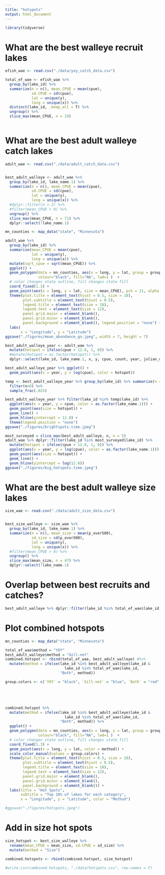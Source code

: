```yaml
---
title: "hotspots"
output: html_document
---
```


```r
library(tidyverse)
```

# What are the best walleye recruit lakes
```r
efish_wae <- read.csv("./data/yoy_catch_data.csv")

total_ef_wae <- efish_wae %>%
  group_by(lake_id) %>%
  summarize(n = n(), mean_CPUE = mean(cpue), 
            sd.CPUE = sd(cpue), 
            lat = unique(y),
            long = unique(x)) %>% 
  distinct(lake_id, .keep_all = T) %>%
  ungroup() %>%
  slice_max(mean_CPUE, n = 19)
  
```


# What are the best adult walleye catch lakes
```r
adult_wae <- read.csv("./data/adult_catch_data.csv")


best_adult_walleye <- adult_wae %>%
  group_by(lake_id, lake_name.1) %>%
  summarize(n = n(), mean_CPUE = mean(cpue), 
            sd.CPUE = sd(cpue), 
            lat = unique(y),
            long = unique(x)) %>%
  #dplyr::filter(n > 2) %>%
  #filter(mean_CPUE > 0) %>%
  ungroup() %>% 
  slice_max(mean_CPUE, n = 71) %>%
  dplyr::select(!lake_name.1)


```

```r
mn_counties <- map_data("state", "Minnesota")

adult_wae %>% 
  group_by(lake_id) %>%
  summarise(mean_CPUE = mean(cpue),
            lat = unique(y),
            long = unique(x)) %>%
  mutate(sqrt_cpue = sqrt(mean_CPUE)) %>%
  ggplot() + 
  geom_polygon(data = mn_counties, aes(x = long, y = lat, group = group), 
               colour="black", fill="NA", lwd=1 )  + 
  # color changes state outline, fill changes state fill
  coord_fixed(1.3) +
  geom_point(aes(x = long, y = lat, size = mean_CPUE), pch = 21, alpha = 0.75, color = "black", fill = "grey") +
  theme(plot.title = element_text(hjust = 0.5, size = 18),
        plot.subtitle = element_text(hjust = 0.5),
        legend.title = element_text(size = 18),
        legend.text = element_text(size = 12),
        panel.grid.major = element_blank(),
        panel.grid.minor = element_blank(),
        panel.background = element_blank(), legend.position = "none") + 
  labs(
       x = "Longitude", y = "Latitude")
ggsave("./figures/mean_abundance_gn.jpeg", width = 7, height = 7)
```


```r
best_adult_walleye_year <- adult_wae %>%
  mutate(hotspot = ifelse(cpue > 12.8, 1, 0)) %>%
  #mutate(hotspot = as.factor(hotspot)) %>%
  dplyr::select(lake_id, lake_name.1, x, y, cpue, count, year, julian_day, hotspot)

best_adult_walleye_year %>% ggplot() +
  geom_point(aes(x = year, y = log(cpue), color = hotspot))

temp <- best_adult_walleye_year %>% group_by(lake_id) %>% summarize(n = sum(hotspot)) %>%
  filter(n>0) %>%
  sample_frac(.025)

best_adult_walleye_year %>% filter(lake_id %in% temp$lake_id) %>%
  ggplot(aes(x = year, y = cpue, color = as.factor(lake_name.1))) +
  geom_point(aes(size = hotspot)) +
  geom_line() +
  geom_hline(yintercept = 12.8) +
  theme(legend.position = "none")
ggsave("./figures/brightspots.time.jpeg")

most_surveyed = slice_max(best_adult_walleye, n, n = 5)
adult_wae %>% dplyr::filter(lake_id %in% most_surveyed$lake_id) %>%
  mutate(hotspot = ifelse(cpue > 12.8, 1, 0)) %>%
  ggplot(aes(x = year, y = log(cpue), color = as.factor(lake_name.1))) +
  geom_point(aes(size = hotspot)) +
  geom_line() +
  geom_hline(yintercept = log(12.8)) 
ggsave("./figures/big_hotspots.time.jpeg")
```


# What are the best adult walleye size lakes
```r
size_wae <- read.csv("./data/adult_size_data.csv")


best_size_walleye <- size_wae %>%
  group_by(lake_id, lake_name.1) %>%
  summarize(n = n(), mean_size = mean(p_over500), 
            sd_size = sd(p_over500), 
            lat = unique(y),
            long = unique(x)) %>%
  #filter(mean_CPUE > 0) %>%
  ungroup() %>% 
  slice_max(mean_size, n = 47) %>%
  dplyr::select(!lake_name.1)
```


# Overlap between best recruits and catches?
```r
best_adult_walleye %>% dplyr::filter(lake_id %in% total_ef_wae$lake_id)
```

# Plot combined hotspots
```r
mn_counties <- map_data("state", "Minnesota")

total_ef_wae$method = "YOY"
best_adult_walleye$method = "Gill-net"
combined.hotspot <- rbind(total_ef_wae, best_adult_walleye) #%>%
  mutate(method = ifelse(lake_id %in% best_adult_walleye$lake_id & 
                           lake_id %in% total_ef_wae$lake_id,
                         "Both", method))

group.colors <- c(`YOY` = "black", `Gill-net` = "blue", `Both` = "red")





combined.hotspot %>%
  mutate(method = ifelse(lake_id %in% best_adult_walleye$lake_id & 
                           lake_id %in% total_ef_wae$lake_id,
                         "Both", method)) %>%
  ggplot() + 
  geom_polygon(data = mn_counties, aes(x = long, y = lat, group = group), 
               colour="black", fill="NA", lwd=1 )  + 
  # color changes state outline, fill changes state fill
  coord_fixed(1.3) +
  geom_point(aes(x = long, y = lat, color = method)) + 
  scale_color_manual(values = group.colors) +
  theme(plot.title = element_text(hjust = 0.5, size = 18),
        plot.subtitle = element_text(hjust = 0.5),
        legend.title = element_text(size = 18),
        legend.text = element_text(size = 12),
        panel.grid.major = element_blank(),
        panel.grid.minor = element_blank(),
        panel.background = element_blank()) +
  labs(title = "Hot Spots",
       subtitle = "Top 10% of lakes for each category",
       x = "Longitude", y = "Latitude", color = "Method") 

#ggsave("./figures/hotspots.jpeg")  
```


# Add in size hot spots
```r
size_hotspot <- best_size_walleye %>% 
  rename(mean_CPUE = mean_size, sd.CPUE = sd_size) %>%
  mutate(method = "Size")

combined.hotspots <- rbind(combined.hotspot, size_hotspot) 

#write.csv(combined.hotspots, "./data/hotspots.csv", row.names = F)
```

